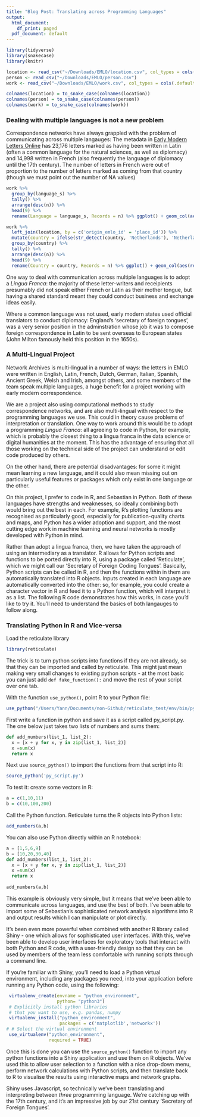 ```yaml
---
title: "Blog Post: Translating across Programming Languages"
output:
  html_document:
    df_print: paged
  pdf_document: default
---
```


```r
library(tidyverse)
library(snakecase)
library(knitr)

```

```r
location <- read_csv("~/Downloads/EMLO/location.csv", col_types = cols(.default = "c"))
person <- read_csv("~/Downloads/EMLO/person.csv")
work <- read_csv("~/Downloads/EMLO/work.csv", col_types = cols(.default = "c"))

colnames(location) = to_snake_case(colnames(location))
colnames(person) = to_snake_case(colnames(person))
colnames(work) = to_snake_case(colnames(work))
```

### Dealing with multiple languages is not a new problem

Correspondence networks have always grappled with the problem of communicating across multiple langauges: The metadata in [Early Modern Letters Online](http://emlo.bodleian.ox.ac.uk) has 23,176 letters marked as having been written in Latin (often a common language for the natural sciences, as well as diplomacy) and 14,998 written  in French (also frequently the language of diplomacy until the 17th century). The number of letters in French were out of proportion to the number of letters marked as coming from that country (though we must point out the number of NA values)


```r

work %>% 
  group_by(language_s) %>% 
  tally() %>% 
  arrange(desc(n)) %>%
  head(9) %>% 
  rename(Language = language_s, Records = n) %>% ggplot() + geom_col(aes(reorder(Language, Records), Records), alpha = .8) + coord_flip() + theme_minimal() + labs(title = "Given languages in EMLO letter metadata", x = NULL)+ theme(panel.grid.major.y = element_blank(), panel.grid.major.x = element_line(linetype = 'dashed'))
```

```r
work %>% 
  left_join(location, by = c('origin_emlo_id' = 'place_id')) %>%
  mutate(country = ifelse(str_detect(country, 'Netherlands'), 'Netherlands', country)) %>% 
  group_by(country) %>% 
  tally() %>% 
  arrange(desc(n)) %>%
  head(9) %>% 
  rename(Country = country, Records = n) %>% ggplot() + geom_col(aes(reorder(Country, Records), Records), alpha = .8) + coord_flip() + theme_minimal() + labs(title = "Letters in EMLO, by Country", x = NULL) + theme(panel.grid.major.y = element_blank(), panel.grid.major.x = element_line(linetype = 'dashed'))
```


One way to deal with communication across multiple languages is to adopt a _Lingua Franca_: the majority of these letter-writers and receipients presumably did not speak either French or Latin as their mother tongue, but having a shared standard meant they could conduct business and exchange ideas easily. 

Where a common language was not used, early modern states used official translators to conduct diplomacy: England's 'secretary of foreign tongues', was a very senior position in the adminstration whose job it was to compose foreign correspondence in Latin to be sent overseas to European states (John Milton famously held this position in the 1650s).

### A Multi-Lingual Project

Network Archives is multi-lingual in a number of ways: the letters in EMLO were written in English, Latin, French, Dutch, German, Italian, Spanish, Ancient Greek, Welsh and Irish, amongst others, and some members of the team speak multiple languages, a huge benefit for a project working with early modern correspondence.

We are a project also using computational methods to study correspondence networks, and are also multi-lingual with respect to the programming languages we use. This could in theory cause problems of interpretation or translation. One way to work around this would be to adopt a programming _Lingua Franca_: all agreeing to code in Python, for example, which is probably the closest thing to a lingua franca in the data science or digital humanities at the moment. This has the advantage of ensuring that all those working on the technical side of the project can understand or edit code produced by others. 

On the other hand, there are potential disadvantages: for some it might mean learning a new language, and it could also mean missing out on particularly useful features or packages which only exist in one language or the other.

On this project, I prefer to code in R, and Sebastian in Python. Both of these languages have strengths and weaknesses, so ideally combining both would bring out the best in each. For example, R’s plotting functions are recognised as particularly good, especially for publication-quality charts and maps, and Python has a wider adoption and support, and the most cutting edge work in machine learning and neural networks is mostly developed with Python in mind.

Rather than adopt a lingua franca, then, we have taken the approach of using an intermediary as a translator. R allows for Python scripts and functions to be ported directly into R, using a package called ‘Reticulate’, which we might call our 'Secretary of Foreign Coding Tongues'. Basically, Python scripts can be called in R, and then the functions within in them are automatically translated into R objects. Inputs created in each language are automatically converted into the other: so, for example, you could create a character vector in R and feed it to a Python function, which will interpret it as a list. The following R code demonstrates how this works, in case you'd like to try it. You'll need to understand the basics of both langauges to follow along.

### Translating Python in R and Vice-versa

Load the reticulate library

```r
library(reticulate)
```

The trick is to turn python scripts into functions if they are not already, so that they can be imported and called by reticulate. This might just mean making very small changes to existing python scripts - at the most basic you can just add ```def fake_function():```  and move the rest of your script over one tab.

With the function ```use_python()```, point R to your Python file:

```r
use_python("/Users/Yann/Documents/non-Github/reticulate_test/env/bin/python3.7")
```

First write a function in python and save it as a script called py_script.py. The one below just takes two lists of numbers and sums them:

```python
def add_numbers(list_1, list_2):
  x = [x + y for x, y in zip(list_1, list_2)]
  x =sum(x)
  return x
```

Next use ```source_python()``` to import the functions from that script into R:

```r
source_python('py_script.py')
```

To test it: create some vectors in R:

```r
a = c(1,10,11)
b = c(10,100,200)
```

Call the Python function. Reticulate turns the R objects into Python lists:

```r
add_numbers(a,b)
```

You can also use Python directly within an R notebook:

```python
a = [1,5,6,9]
b = [10,20,30,40]
def add_numbers(list_1, list_2):
  x = [x + y for x, y in zip(list_1, list_2)]
  x =sum(x)
  return x
  
add_numbers(a,b)

```


This example is obviously very simple, but it means that we've been able to communicate across languages, and use the best of both. I've been able to import some of Sebastian's sophisticated network analysis algorithms into R and output results which I can manipulate or plot directly. 

It's been even more powerful when combined with another R library called Shiny - one which allows for sophisticated user interfaces.  With this, we've been able to develop user interfaces for exploratory tools that interact with both Python and R code, with a user-friendly  design so that they can be used by members of the team less comfortable with running scripts through a command line.

If you're familiar with Shiny, you'll need to load a Python virtual environment, including any packages you need, into your application before running any Python code, using the following:

```r
 virtualenv_create(envname = "python_environment", 
                   python= "python3")
 # Explicitly install python libraries 
 # that you want to use, e.g. pandas, numpy
 virtualenv_install("python_environment", 
                    packages = c('matplotlib','networkx'))
# # Select the virtual environment
 use_virtualenv("python_environment", 
                required = TRUE)
```

Once this is done you can use the ```source_python()``` function to import any python functions into a Shiny application and use them on R objects. We've used this to allow user selection to a function with a nice drop-down menu, perform network calculations with Python scripts, and then translate back to R to visualise the results using interactive maps and network graphs.

Shiny uses Javascript, so technically we've been translating and interpreting between _three_ programming language. We're catching up with the 17th century, and it's an impressive job by our 21st century 'Secretary of Foreign Tongues'.
